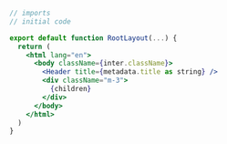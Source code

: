```jsx filename="src/app/layout.tsx"  showLineNumbers {9,11}
// imports
// initial code

export default function RootLayout(...) {
  return (
    <html lang="en">
      <body className={inter.className}>
        <Header title={metadata.title as string} />
        <div className="m-3">
          {children}
        </div>
      </body>
    </html>
  )
}

```
